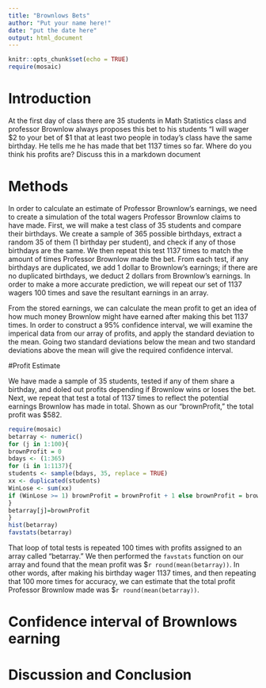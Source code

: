 ```yaml
---
title: "Brownlows Bets"
author: "Put your name here!"
date: "put the date here"
output: html_document
---
```


<!-- We recommend you use git branches -- create a separate branch for each major section i.e. Introduction, Methods, Results, Inferential Results, and Discussion and Conclusions - leave the YAML block untouched until the final merge where you put in your own name !-->

```r
knitr::opts_chunk$set(echo = TRUE)
require(mosaic)
```

# Introduction

<!--In this section you explain what you are trying to show.  Where did the data come from?  What is the research or other question you are trying to answer?!-->

 At the first day of class there are 35 students in Math Statistics class and professor Brownlow always proposes this bet to his students "I will wager $2 to your bet of $1 that at least two people in today's class have  the same birthday.  He tells me he has made that bet 1137 times so far. Where do you think his profits are? Discuss this in a markdown document

# Methods

<!--Decide on your methods:  In this section explain the approach you will take to attack the issue --- how will you decide on a likely estimate of professor Brownlow's earnings or losses after 1137 bets. Also explain how you construct a 95% confidence interval about your estimate of his winnings !-->

In order to calculate an estimate of Professor Brownlow's earnings, we need to create a simulation of the total wagers Professor Brownlow claims to have made. First, we will make a test class of 35 students and compare their birthdays. We create a sample of 365 possible birthdays, extract a random 35 of them (1 birthday per student), and check if any of those birthdays are the same. We then repeat this test 1137 times to match the amount of times Professor Brownlow made the bet. From each test, if any birthdays are duplicated, we add 1 dollar to Brownlow's earnings; if there are no duplicated birthdays, we deduct 2 dollars from Brownlow's earnings. In order to make a more accurate prediction, we will repeat our set of 1137 wagers 100 times and save the resultant earnings in an array.  

From the stored earnings, we can calculate the mean profit to get an idea of how much money Brownlow might have earned after making this bet 1137 times. In order to construct a 95% confidence interval, we will examine the imperical data from our array of profits, and apply the standard deviation to the mean. Going two standard deviations below the mean and two standard deviations above the mean will give the required confidence interval.

#Profit Estimate

<!--Explain and display the results of your method of coming up with the estimate of professor Brownlows betting!-->


We have made a sample of 35 students, tested if any of them share a birthday, and doled out profits depending if Brownlow wins or loses the bet. Next, we repeat that test a total of 1137 times to reflect the potential earnings Brownlow has made in total. Shown as our "brownProfit," the total profit was $582. 
```r
require(mosaic)
betarray <- numeric()
for (j in 1:100){
brownProfit = 0
bdays <- (1:365)
for (i in 1:1137){
students <- sample(bdays, 35, replace = TRUE)
xx <- duplicated(students)
WinLose <- sum(xx)
if (WinLose >= 1) brownProfit = brownProfit + 1 else brownProfit = brownProfit - 2
}
betarray[j]=brownProfit
}
hist(betarray)
favstats(betarray)
```
That loop of total tests is repeated 100 times with profits assigned to an array called "betarray." We then performed the `favstats` function on our array and found that the mean profit was $`r round(mean(betarray))`. In other words, after making his birthday wager 1137 times, and then repeating that 100 more times for accuracy, we can estimate that the total profit Professor Brownlow made was $`r round(mean(betarray))`. 


# Confidence interval of Brownlows earning

<!--Explain and display your method of coming up with a 95% confidence interval of  professor Brownlows-->


# Discussion and Conclusion

<!--Discussion and conclusion here.  If professor Brownlow is consistantly making or losing money how could he change his payout so that his profits center on zero?  Also discuss what size his class should be in order to have his current scheme balance at zero profit.!-->

